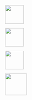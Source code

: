 #  {#modelwf-scripts}

<img src="images/WF1_icon.jpg" width="60"/>

<img src="images/WF3_icon.jpg" width="60"/>

<img src="images/WF2_icon.jpg" width="60"/>

<img src="images/WF4_icon.png" width="70"/>

